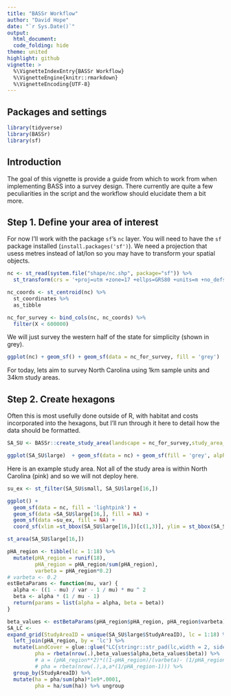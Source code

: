 ```yaml
---
title: "BASSr Workflow"
author: "David Hope"
date: "`r Sys.Date()`"
output:
  html_document:
  code_folding: hide
theme: united
highlight: github
vignette: >
  %\VignetteIndexEntry{BASSr Workflow}
  %\VignetteEngine{knitr::rmarkdown}
  %\VignetteEncoding{UTF-8}
---
```


## Packages and settings

```r
library(tidyverse)
library(BASSr)
library(sf)

```



## Introduction

The goal of this vignette is provide a guide from which to work from when implementing BASS into a survey design. There currently are quite a few peculiarities in the script and the workflow should elucidate them a bit more.


## Step 1. Define your area of interest

For now I'll work with the package `sf`'s `nc` layer. You will need to have the `sf` package installed (`install.packages('sf')`). We need a projection that usess metres instead of lat/lon so you may have to transform your spatial objects.

```r
nc <- st_read(system.file("shape/nc.shp", package="sf")) %>% 
  st_transform(crs = '+proj=utm +zone=17 +ellps=GRS80 +units=m +no_defs ',check=T, partial=F)

nc_coords <- st_centroid(nc) %>% 
  st_coordinates %>% 
  as_tibble

nc_for_survey <- bind_cols(nc, nc_coords) %>% 
  filter(X < 600000)

```

We will just survey the western half of the state for simplicity (shown in grey).

```r

ggplot(nc) + geom_sf() + geom_sf(data = nc_for_survey, fill = 'grey')

```

For today, lets aim to survey North Carolina using 1km sample units and 34km study areas.

## Step 2. Create hexagons

Often this is most usefully done outside of R, with habitat and costs incorporated into the hexagons, but I'll run through it here to detail how the data should be formatted.


```r
SA_SU <- BASSr::create_study_area(landscape = nc_for_survey,study_area_size = 100000, units = 'ha', study_unit_size = 100, output = 'all' )
```

```r
ggplot(SA_SU$large)  + geom_sf(data = nc) + geom_sf(fill = 'grey', alpha = 0.5) 
```


Here is an example study area. Not all of the study area is within North Carolina (pink) and so we will not deploy here.

```r
su_ex <- st_filter(SA_SU$small, SA_SU$large[16,])

ggplot() +  
  geom_sf(data = nc, fill = 'lightpink') +
  geom_sf(data =SA_SU$large[16,], fill = NA) +
  geom_sf(data =su_ex, fill = NA) +
  coord_sf(xlim =st_bbox(SA_SU$large[16,])[c(1,3)], ylim = st_bbox(SA_SU$large[16,])[c(2,4)])
```


```r
st_area(SA_SU$large[16,])

pHA_region <- tibble(lc = 1:18) %>% 
  mutate(pHA_region = runif(18),
         pHA_region = pHA_region/sum(pHA_region),
         varbeta = pHA_region*0.2)
# varbeta <- 0.2
estBetaParams <- function(mu, var) {
  alpha <- ((1 - mu) / var - 1 / mu) * mu ^ 2
  beta <- alpha * (1 / mu - 1)
  return(params = list(alpha = alpha, beta = beta))
}

beta_values <- estBetaParams(pHA_region$pHA_region, pHA_region$varbeta)
SA_LC <- 
expand_grid(StudyAreaID = unique(SA_SU$large$StudyAreaID), lc = 1:18) %>% 
  left_join(pHA_region, by = 'lc') %>% 
  mutate(LandCover = glue::glue("LC{stringr::str_pad(lc,width = 2, side = 'left', pad = 0 )}"),
         pha = rbeta(nrow(.),beta_values$alpha,beta_values$beta)) %>% 
         # a = (pHA_region**2)*((1-pHA_region)/(varbeta)- (1/pHA_region)),
         # pha = rbeta(nrow(.),a,a*(1/pHA_region-1))) %>% 
  group_by(StudyAreaID) %>% 
  mutate(ha = pha/sum(pha)*1e9*.0001,
         pha = ha/sum(ha)) %>% ungroup


```




